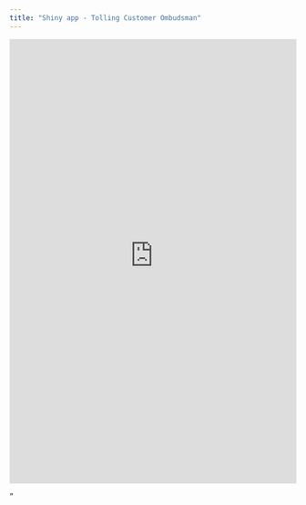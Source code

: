 ```yaml
---
title: "Shiny app - Tolling Customer Ombudsman"
---
```


<iframe height='780' width='100%' frameborder='no' src='https://adamsimmons.shinyapps.io/TCO_app/'> </iframe>"

